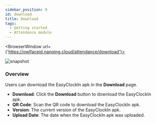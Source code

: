 ```yaml
---
sidebar_position: 9
id: download
title: Download
tags:
  - Getting started
  - Attendance module
---
```



<BrowserWindow url={'https://owlfaceid.nanqing.cloud/attendance/download'}>

![snapshot](/assets/attendance/download.png)

</BrowserWindow>

### Overview

Users can download the EasyClockIn apk in the **Download** page.

- **Download**: Click the **Download** button to download the EasyClockIn apk.
- **QR Code**: Scan the QR code to download the EasyClockIn apk.
- **Version**: The current version of the EasyClockIn apk.
- **Upload Date**: The date when the EasyClockIn apk was uploaded.
